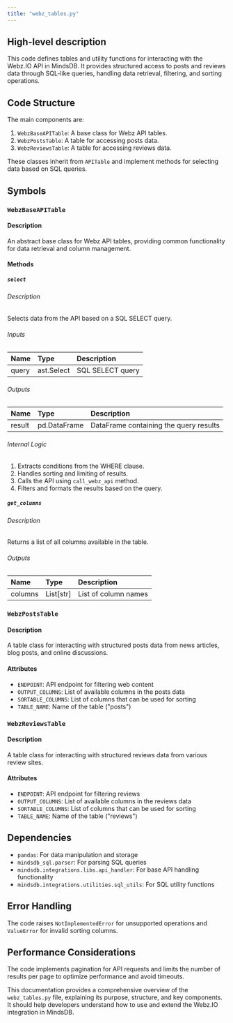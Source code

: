```yaml
---
title: "webz_tables.py"
---
```


## High-level description
This code defines tables and utility functions for interacting with the Webz.IO API in MindsDB. It provides structured access to posts and reviews data through SQL-like queries, handling data retrieval, filtering, and sorting operations.

## Code Structure
The main components are:
1. `WebzBaseAPITable`: A base class for Webz API tables.
2. `WebzPostsTable`: A table for accessing posts data.
3. `WebzReviewsTable`: A table for accessing reviews data.

These classes inherit from `APITable` and implement methods for selecting data based on SQL queries.

## Symbols

### `WebzBaseAPITable`
#### Description
An abstract base class for Webz API tables, providing common functionality for data retrieval and column management.

#### Methods

##### `select`
###### Description
Selects data from the API based on a SQL SELECT query.

###### Inputs
| Name | Type | Description |
|:-----|:-----|:------------|
| query | ast.Select | SQL SELECT query |

###### Outputs
| Name | Type | Description |
|:-----|:-----|:------------|
| result | pd.DataFrame | DataFrame containing the query results |

###### Internal Logic
1. Extracts conditions from the WHERE clause.
2. Handles sorting and limiting of results.
3. Calls the API using `call_webz_api` method.
4. Filters and formats the results based on the query.

##### `get_columns`
###### Description
Returns a list of all columns available in the table.

###### Outputs
| Name | Type | Description |
|:-----|:-----|:------------|
| columns | List[str] | List of column names |

### `WebzPostsTable`
#### Description
A table class for interacting with structured posts data from news articles, blog posts, and online discussions.

#### Attributes
- `ENDPOINT`: API endpoint for filtering web content
- `OUTPUT_COLUMNS`: List of available columns in the posts data
- `SORTABLE_COLUMNS`: List of columns that can be used for sorting
- `TABLE_NAME`: Name of the table ("posts")

### `WebzReviewsTable`
#### Description
A table class for interacting with structured reviews data from various review sites.

#### Attributes
- `ENDPOINT`: API endpoint for filtering reviews
- `OUTPUT_COLUMNS`: List of available columns in the reviews data
- `SORTABLE_COLUMNS`: List of columns that can be used for sorting
- `TABLE_NAME`: Name of the table ("reviews")

## Dependencies
- `pandas`: For data manipulation and storage
- `mindsdb_sql.parser`: For parsing SQL queries
- `mindsdb.integrations.libs.api_handler`: For base API handling functionality
- `mindsdb.integrations.utilities.sql_utils`: For SQL utility functions

## Error Handling
The code raises `NotImplementedError` for unsupported operations and `ValueError` for invalid sorting columns.

## Performance Considerations
The code implements pagination for API requests and limits the number of results per page to optimize performance and avoid timeouts.

This documentation provides a comprehensive overview of the `webz_tables.py` file, explaining its purpose, structure, and key components. It should help developers understand how to use and extend the Webz.IO integration in MindsDB.
